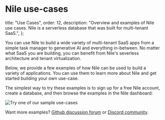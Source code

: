 # Nile use-cases

  title: "Use Cases",
  order: 12,
  description:
    "Overview and examples of Nile use cases. Nile is a serverless database that was built for multi-tenant SaaS.",
};

You can use Nile to build a wide variety of multi-tenant SaaS apps from a simple task manager to generative AI and everything in-between. 
No matter what SaaS you are building, you can benefit from Nile's severless architecture and tenant virtualization. 

Below, we provide a few examples of how Nile can be used to build a variety of applications. You can use them to learn more about Nile and get started building your own use-case.

<Cards>
  <Card file="./expenses.mdx" root="use-cases" icon="expense2.svg"/>
  <Card file="./recruiting.mdx" root="use-cases" icon="recruiting.svg"/>
  <Card file="./travel.mdx" root="use-cases" icon="travel.svg"/>
  <Card file="./benefits.mdx" root="use-cases" icon="benefits.svg"/>
  <Card file="./crm.mdx" root="use-cases" icon="crm.svg"/>
</Cards>



The simplest way to try these examples is to sign up for a free Nile account, create a database, and then browse the examples in the Nile dashboard:

![Try one of our sample use-cases](/docs/use-cases/use-cases.png)

Want more examples? [Github discussion forum](https://github.com/orgs/niledatabase/discussions) or [Discord community](https://discord.gg/8UuBB84tTy).

